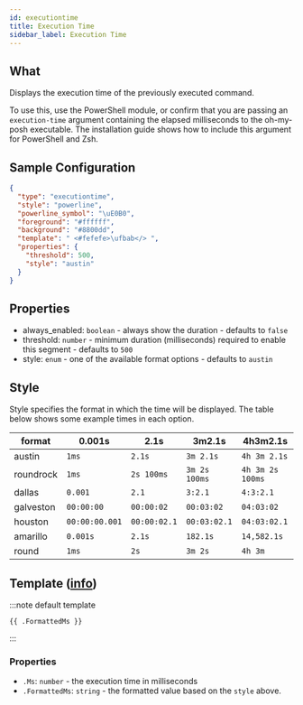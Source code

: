 ```yaml
---
id: executiontime
title: Execution Time
sidebar_label: Execution Time
---
```


## What

Displays the execution time of the previously executed command.

To use this, use the PowerShell module, or confirm that you are passing an `execution-time` argument containing the
elapsed milliseconds to the oh-my-posh executable.
The installation guide shows how to include this argument for PowerShell and Zsh.

## Sample Configuration

```json
{
  "type": "executiontime",
  "style": "powerline",
  "powerline_symbol": "\uE0B0",
  "foreground": "#ffffff",
  "background": "#8800dd",
  "template": " <#fefefe>\ufbab</> ",
  "properties": {
    "threshold": 500,
    "style": "austin"
  }
}
```

## Properties

- always_enabled: `boolean` - always show the duration - defaults to `false`
- threshold: `number` - minimum duration (milliseconds) required to enable this segment - defaults to `500`
- style: `enum` - one of the available format options - defaults to `austin`

## Style

Style specifies the format in which the time will be displayed. The table below shows some example times in each option.

| format    | 0.001s         | 2.1s         | 3m2.1s        | 4h3m2.1s         |
| --------- | -------------- | ------------ | ------------- | ---------------- |
| austin    | `1ms`          | `2.1s`       | `3m 2.1s`     | `4h 3m 2.1s`     |
| roundrock | `1ms`          | `2s 100ms`   | `3m 2s 100ms` | `4h 3m 2s 100ms` |
| dallas    | `0.001`        | `2.1`        | `3:2.1`       | `4:3:2.1`        |
| galveston | `00:00:00`     | `00:00:02`   | `00:03:02`    | `04:03:02`       |
| houston   | `00:00:00.001` | `00:00:02.1` | `00:03:02.1`  | `04:03:02.1`     |
| amarillo  | `0.001s`       | `2.1s`       | `182.1s`      | `14,582.1s`      |
| round     | `1ms`          | `2s`         | `3m 2s`       | `4h 3m`          |

## Template ([info][templates])

:::note default template

``` template
{{ .FormattedMs }}
```

:::

### Properties

- `.Ms`: `number` - the execution time in milliseconds
- `.FormattedMs`: `string` - the formatted value based on the `style` above.

[templates]: /docs/configuration/templates
